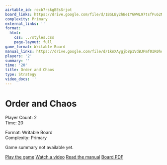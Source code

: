 ```yaml
---
airtable_id: recb7rskgBEsSrjot
board_links: https://drive.google.com/file/d/1BSLBy2hBeIYGWWL97tsfPu62NOBToN6D/view?usp=drive_link
complexity: Primary
external_links: ''
format:
  html:
    css: ../styles.css
    page-layout: full
game_format: Writable Board
manual_links: https://drive.google.com/file/d/1knXAygjb8p1VdBJPmf0IR0hqtws56FsH/view?usp=drive_link
players: '2'
summary: ''
time: '20'
title: Order and Chaos
type: Strategy
video_docs: ''
---
```


# Order and Chaos

:::{.game-info-box}
:::{.game-stats}
:::{.left-stats}
Player Count: 2  
Time: 20
:::
:::{.right-stats}
Format: Writable Board  
Complexity: Primary
:::
:::
:::

Game summary not available yet.

:::{.game-actions}
<a href="#" class="btn btn-play disabled-button"><i class="fa fa-gamepad"></i> Play the game</a>
<a href="#" class="btn btn-watch disabled-button"><i class="fa fa-video"></i> Watch a video</a>
<a href="https://drive.google.com/file/d/1knXAygjb8p1VdBJPmf0IR0hqtws56FsH/view?usp=drive_link" class="btn btn-manual"><i class="fa fa-book"></i> Read the manual</a>
<a href="https://drive.google.com/file/d/1BSLBy2hBeIYGWWL97tsfPu62NOBToN6D/view?usp=drive_link" class="btn btn-board"><i class="fa fa-file-pdf"></i> Board PDF</a>
::: 


<script src="https://giscus.app/client.js"
data-repo="gamesweplay-ccl/gamesweplay-ccl.github.io"
data-repo-id="R_kgDOOLGMiQ"
data-category="Announcements"
data-category-id="DIC_kwDOOLGMic4CoVQN"
data-mapping="title"
data-strict="0"
data-reactions-enabled="1"
data-emit-metadata="0"
data-input-position="bottom"
data-theme="light"
data-lang="en"
crossorigin="anonymous"
async>
</script>
        